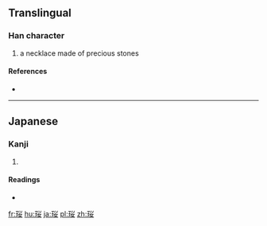 ==Translingual==

===Han character===
{{Han char|rn=96|rad=玉|as=06|sn=10|four=|canj=一土火女 (MGFV)}}

# a necklace made of precious stones

====References====
* {{Han ref|kx=0732.021|hdz=21114.011|uh=73F1|ud=29681}}

----

==Japanese==

===Kanji===
{{ja-kanji|grade=|rs=玉06}}

# {{defn|lang=ja|sort=玉06}}

====Readings====
* {{ja-readings|on=[[えい]] (ei), [[よう]] (yō)|kun=}}

[[fr:珱]]
[[hu:珱]]
[[ja:珱]]
[[pl:珱]]
[[zh:珱]]